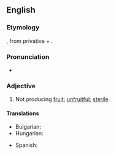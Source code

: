 ==English==

===Etymology===
{{etyl|grc|en}} {{m|grc|ἄκαρπος||fruitless}}, from privative {{m|grc|ἀ-}} + {{m|grc|καρπός||fruit}}.

===Pronunciation===
* {{IPA|en|/eɪ.ˈkɑɹ.pəs/}}

===Adjective===
{{en-adj|-}}

# {{lb|en|botany}} Not producing [[fruit]]; [[unfruitful]]; [[sterile]].

====Translations====
{{trans-top|not producing fruit}}
* Bulgarian: {{t|bg|не носещ плодове}}
* Hungarian: {{t|hu|gyümölcstelen}}
{{trans-mid}}
* Spanish: {{t+|es|acarpo}}
{{trans-bottom}}